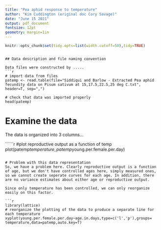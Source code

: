 ```yaml
---
title: "Pea aphid response to temperature"
author: "Kim Cuddington (original doc Cory Savage)"
date: "June 15 2021"
output: pdf_document
fontsize: 12pt
geometry: margin=1in
---
```


```r
knitr::opts_chunk$set(tidy.opts=list(width.cutoff=50),tidy=TRUE)
```
```

## Data description and file naming convention

Data files were constructed by .....
```r


# import data from files 
patemp <- read.table(file="Siddiqui and Barlow - Extracted Pea aphid fecundity data on Pisum sativum at 15,17.5,22.5,25 deg C.txt", header=T, sep=",")

# check that data was imported properly
head(patemp)
```

# Examine the data
The data is organized into 3 columns...

``````r

#plot reproductive output as a function of temp
plot(patemp$temperature, patemp$young.per.female.per.day)

```

# Problem with this data representation
So, we have a problem here. Clearly reproductive output is a function of age, but we don't have controlled ages here, simply measured ones, so we cannot create seperate curves for each age. In addition, there are no variance estimates about either age or reproductive output.

Since only temperature has been controlled, we can only reorganize easily on this factor. 

```r
library(lattice)
# reorganize the plotting of the data to produce a separate line for each temperature
xyplot(young.per.female.per.day~age.in.days,type=c('l','p'),groups= temperature,data=patemp,auto.key=T)
```
